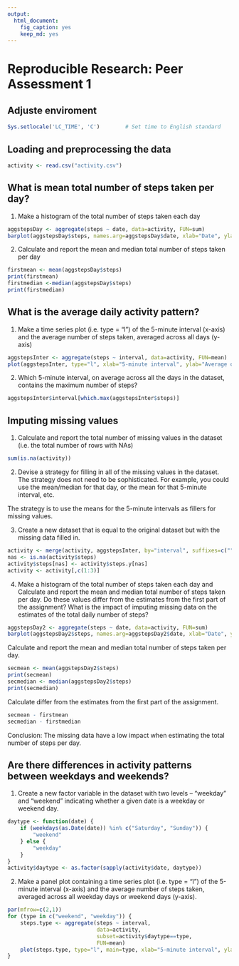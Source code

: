 ```yaml
---
output:
  html_document:
    fig_caption: yes
    keep_md: yes
---
```


# Reproducible Research: Peer Assessment 1

## Adjuste enviroment

```r
Sys.setlocale('LC_TIME', 'C')        # Set time to English standard
```

## Loading and preprocessing the data

```r
activity <- read.csv("activity.csv")
```

## What is mean total number of steps taken per day?
 1. Make a histogram of the total number of steps taken each day

```r
aggstepsDay <- aggregate(steps ~ date, data=activity, FUN=sum)
barplot(aggstepsDay$steps, names.arg=aggstepsDay$date, xlab="Date", ylab="Total of Steps")
```

 2. Calculate and report the mean and median total number of steps taken per day

```r
firstmean <- mean(aggstepsDay$steps)
print(firstmean)
firstmedian <-median(aggstepsDay$steps)
print(firstmedian)
```

## What is the average daily activity pattern?
1. Make a time series plot (i.e. type = "l") of the 5-minute interval (x-axis) and the average number of steps taken, averaged across all days (y-axis)

```r
aggstepsInter <- aggregate(steps ~ interval, data=activity, FUN=mean)
plot(aggstepsInter, type="l", xlab="5-minute interval", ylab="Average of Steps")
```

2. Which 5-minute interval, on average across all the days in the dataset, contains the maximum number of steps?

```r
aggstepsInter$interval[which.max(aggstepsInter$steps)]
```

## Imputing missing values
1. Calculate and report the total number of missing values in the dataset (i.e. the total number of rows with NAs)

```r
sum(is.na(activity))
```

2. Devise a strategy for filling in all of the missing values in the dataset. The strategy does not need to be sophisticated. For example, you could use the 
mean/median for that day, or the mean for that 5-minute interval, etc.

The strategy is to use the means for the 5-minute intervals as fillers for missing values.

3. Create a new dataset that is equal to the original dataset but with the missing data filled in.

```r
activity <- merge(activity, aggstepsInter, by="interval", suffixes=c("",".y"))
nas <- is.na(activity$steps)
activity$steps[nas] <- activity$steps.y[nas]
activity <- activity[,c(1:3)]
```

4. Make a histogram of the total number of steps taken each day and Calculate and report the mean and median total number of steps taken per day. Do these values differ from the estimates from the first part of the assignment? What is the impact of imputing missing data on the estimates of the total daily number of steps?

```r
aggstepsDay2 <- aggregate(steps ~ date, data=activity, FUN=sum)
barplot(aggstepsDay2$steps, names.arg=aggstepsDay2$date, xlab="Date", ylab="Total of Steps")
``` 

Calculate and report the mean and median total number of steps taken per day. 

```r
secmean <- mean(aggstepsDay2$steps)
print(secmean)
secmedian <- median(aggstepsDay2$steps)
print(secmedian)
```
Calculate differ from the estimates from the first part of the assignment.

```r
secmean - firstmean
secmedian - firstmedian
```

Conclusion: The missing data have a low impact  when estimating the total number of steps per day.

## Are there differences in activity patterns between weekdays and weekends?
1. Create a new factor variable in the dataset with two levels -- "weekday" and "weekend" indicating whether a given date is a weekday or weekend day.

```r
daytype <- function(date) {
    if (weekdays(as.Date(date)) %in% c("Saturday", "Sunday")) {
        "weekend"
    } else {
        "weekday"
    }
}
activity$daytype <- as.factor(sapply(activity$date, daytype))
```

2. Make a panel plot containing a time series plot (i.e. type = "l") of the 5-minute interval (x-axis) and the average number of steps taken, averaged across all weekday days or weekend days (y-axis).

```r
par(mfrow=c(2,1))
for (type in c("weekend", "weekday")) {
    steps.type <- aggregate(steps ~ interval,
                            data=activity,
                            subset=activity$daytype==type,
                            FUN=mean)
    plot(steps.type, type="l", main=type, xlab="5-minute interval", ylab="Average of Steps")
}
```

